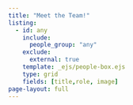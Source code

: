 ```yaml
---
title: "Meet the Team!"
listing:
  - id: any
    include: 
      people_group: "any"
    exclude:
      external: true
    template: _ejs/people-box.ejs
    type: grid
    fields: [title,role, image]
page-layout: full
---
```

